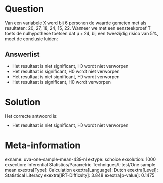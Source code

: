 Question
========

Van een variabele X werd bij 6 personen de waarde gemeten met als
resultaten: 20, 27, 18, 24, 15, 22. Wanneer we met een eensteekproef T
toets de nulhypothese toetsen dat μ = 24, bij een tweezijdig risico van
5%, moet de conclusie luiden:


Answerlist
----------

* Het resultaat is niet significant, H0 wordt niet verworpen
* Het resultaat is significant, H0 wordt niet verworpen
* Het resultaat is niet significant, H0 wordt verworpen
* Het resultaat is significant, H0 wordt verworpen

Solution
========

Het correcte antwoord is: 

* Het resultaat is niet significant, H0 wordt niet verworpen

Meta-information
================
exname: uva-one-sample-mean-439-nl
extype: schoice
exsolution: 1000
exsection: Inferential Statistics/Parametric Techniques/t-test/One sample mean
exextra[Type]: Calculation
exextra[Language]: Dutch
exextra[Level]: Statistical Literacy
exextra[IRT-Difficulty]: 3.848
exextra[p-value]: 0.1475
